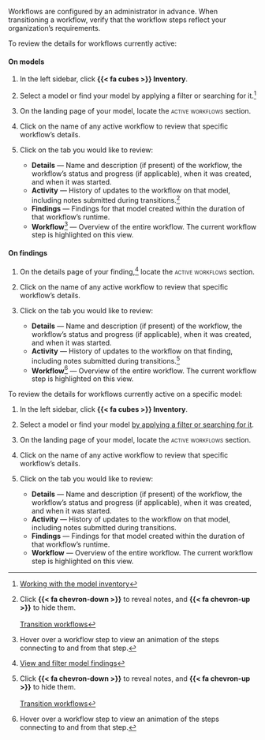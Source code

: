 :::: {.content-visible unless-format="revealjs"}
Workflows are configured by an administrator in advance. When transitioning a workflow, verify that the workflow steps reflect your organization's requirements.

To review the details for workflows currently active:

::: {.panel-tabset}

#### On models

1. In the left sidebar, click **{{< fa cubes >}} Inventory**.

1. Select a model or find your model by applying a filter or searching for it.^[[Working with the model inventory](/guide/model-inventory/working-with-model-inventory.qmd#search-filter-and-sort-models)]

1. On the landing page of your model, locate the [active workflows]{.smallcaps} section.

1. Click on the name of any active workflow to review that specific workflow's details.

1. Click on the tab you would like to review:

    - **Details** — Name and description (if present) of the workflow, the workflow's status and progress (if applicable), when it was created, and when it was started.
    - **Activity** — History of updates to the workflow on that model, including notes submitted during transitions.[^notes]
    - **Findings** — Findings for that model created within the duration of that workflow's runtime.
    - **Workflow**^[Hover over a workflow step to view an animation of the steps connecting to and from that step.] — Overview of the entire workflow. The current workflow step is highlighted on this view.

#### On findings

1. On the details page of your finding,^[[View and filter model findings](/guide/model-validation/view-filter-model-findings.qmdl#view-model-findings)] locate the [active workflows]{.smallcaps} section.

1. Click on the name of any active workflow to review that specific workflow's details.

1. Click on the tab you would like to review:

    - **Details** — Name and description (if present) of the workflow, the workflow's status and progress (if applicable), when it was created, and when it was started.
    - **Activity** — History of updates to the workflow on that finding, including notes submitted during transitions.[^notes]
    - **Workflow**^[Hover over a workflow step to view an animation of the steps connecting to and from that step.] — Overview of the entire workflow. The current workflow step is highlighted on this view.


:::



<!-- FOOTNOTES -->

[^notes]:

    Click **{{< fa chevron-down >}}** to reveal notes, and **{{< fa chevron-up >}}** to hide them.
    <br><br>
    [Transition workflows](/guide/workflows/transition-workflows.qmd)

::::

:::: {.content-hidden unless-format="revealjs"}
To review the details for workflows currently active on a specific model:

1. In the left sidebar, click **{{< fa cubes >}} Inventory**.

1. Select a model or find your model [by applying a filter or searching for it](/guide/model-inventory/working-with-model-inventory.qmd#search-filter-and-sort-models){target="_blank"}.

1. On the landing page of your model, locate the [active workflows]{.smallcaps} section.

1. Click on the name of any active workflow to review that specific workflow's details.

1. Click on the tab you would like to review:

    - **Details** — Name and description (if present) of the workflow, the workflow's status and progress (if applicable), when it was created, and when it was started.
    - **Activity** — History of updates to the workflow on that model, including notes submitted during transitions.
    - **Findings** — Findings for that model created within the duration of that workflow's runtime.
    - **Workflow** — Overview of the entire workflow. The current workflow step is highlighted on this view.

::::


